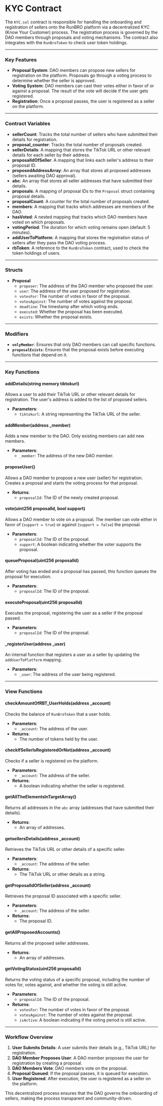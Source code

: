 # KYC Contract

The `KYC.sol` contract is responsible for handling the onboarding and registration of sellers onto the RunBRO platform via a decentralized KYC (Know Your Customer) process. The registration process is governed by the DAO members through proposals and voting mechanisms. The contract also integrates with the `RunBroToken` to check user token holdings.

---

### **Key Features**

- **Proposal System**: DAO members can propose new sellers for registration on the platform. Proposals go through a voting process to determine whether the seller is approved.
- **Voting System**: DAO members can cast their votes either in favor of or against a proposal. The result of the vote will decide if the user gets registered.
- **Registration**: Once a proposal passes, the user is registered as a seller on the platform.

---

### **Contract Variables**

- **sellerCount**: Tracks the total number of sellers who have submitted their details for registration.
- **proposal_counter**: Tracks the total number of proposals created.
- **sellerDetails**: A mapping that stores the TikTok URL or other relevant details for each seller by their address.
- **proposalIdOfSeller**: A mapping that links each seller's address to their proposal ID.
- **proposedAddressArray**: An array that stores all proposed addresses (sellers awaiting DAO approval).
- **abc**: An array that stores all seller addresses that have submitted their details.
- **proposals**: A mapping of proposal IDs to the `Proposal` struct containing proposal details.
- **proposalCount**: A counter for the total number of proposals created.
- **members**: A mapping that tracks which addresses are members of the DAO.
- **hasVoted**: A nested mapping that tracks which DAO members have voted on which proposals.
- **votingPeriod**: The duration for which voting remains open (default: 5 minutes).
- **addUserToPlatform**: A mapping that stores the registration status of sellers after they pass the DAO voting process.
- **rbToken**: A reference to the `RunBroToken` contract, used to check the token holdings of users.

---

### **Structs**

- **Proposal**
  - `proposer`: The address of the DAO member who proposed the user.
  - `user`: The address of the user proposed for registration.
  - `votesFor`: The number of votes in favor of the proposal.
  - `votesAgainst`: The number of votes against the proposal.
  - `deadline`: The timestamp after which voting ends.
  - `executed`: Whether the proposal has been executed.
  - `exists`: Whether the proposal exists.

---

### **Modifiers**

- **`onlyMember`**: Ensures that only DAO members can call specific functions.
- **`proposalExists`**: Ensures that the proposal exists before executing functions that depend on it.

---

### **Key Functions**

#### **addDetails(string memory tiktokurl)**
Allows a user to add their TikTok URL or other relevant details for registration. The user's address is added to the list of proposed sellers.

- **Parameters**: 
  - `tiktokurl`: A string representing the TikTok URL of the seller.

#### **addMember(address _member)**
Adds a new member to the DAO. Only existing members can add new members.

- **Parameters**: 
  - `_member`: The address of the new DAO member.

#### **proposeUser()**
Allows a DAO member to propose a new user (seller) for registration. Creates a proposal and starts the voting process for that proposal.

- **Returns**: 
  - `proposalId`: The ID of the newly created proposal.

#### **vote(uint256 proposalId, bool support)**
Allows a DAO member to vote on a proposal. The member can vote either in favor of (`support = true`) or against (`support = false`) the proposal.

- **Parameters**: 
  - `proposalId`: The ID of the proposal.
  - `support`: A boolean indicating whether the voter supports the proposal.

#### **queueProposal(uint256 proposalId)**
After voting has ended and a proposal has passed, this function queues the proposal for execution.

- **Parameters**: 
  - `proposalId`: The ID of the proposal.

#### **executeProposal(uint256 proposalId)**
Executes the proposal, registering the user as a seller if the proposal passed.

- **Parameters**: 
  - `proposalId`: The ID of the proposal.

#### **_registerUser(address _user)**
An internal function that registers a user as a seller by updating the `addUserToPlatform` mapping.

- **Parameters**: 
  - `_user`: The address of the user being registered.

---

### **View Functions**

#### **checkAmountOfRBT_UserHolds(address _account)**
Checks the balance of `RunBroToken` that a user holds.

- **Parameters**: 
  - `_account`: The address of the user.
- **Returns**: 
  - The number of tokens held by the user.

#### **checkIfSellerIsRegisteredOrNot(address _account)**
Checks if a seller is registered on the platform.

- **Parameters**: 
  - `_account`: The address of the seller.
- **Returns**: 
  - A boolean indicating whether the seller is registered.

#### **getAllTheElementsInTargetArray()**
Returns all addresses in the `abc` array (addresses that have submitted their details).

- **Returns**: 
  - An array of addresses.

#### **getsellersDetails(address _account)**
Retrieves the TikTok URL or other details of a specific seller.

- **Parameters**: 
  - `_account`: The address of the seller.
- **Returns**: 
  - The TikTok URL or other details as a string.

#### **getProposalIdOfSeller(address _account)**
Retrieves the proposal ID associated with a specific seller.

- **Parameters**: 
  - `_account`: The address of the seller.
- **Returns**: 
  - The proposal ID.

#### **getAllProposedAccounts()**
Returns all the proposed seller addresses.

- **Returns**: 
  - An array of addresses.

#### **getVotingStatus(uint256 proposalId)**
Returns the voting status of a specific proposal, including the number of votes for, votes against, and whether the voting is still active.

- **Parameters**: 
  - `proposalId`: The ID of the proposal.
- **Returns**: 
  - `votesFor`: The number of votes in favor of the proposal.
  - `votesAgainst`: The number of votes against the proposal.
  - `isActive`: A boolean indicating if the voting period is still active.

---

### **Workflow Overview**

1. **User Submits Details**: A user submits their details (e.g., TikTok URL) for registration.
2. **DAO Member Proposes User**: A DAO member proposes the user for registration by creating a proposal.
3. **DAO Members Vote**: DAO members vote on the proposal.
4. **Proposal Queued**: If the proposal passes, it is queued for execution.
5. **User Registered**: After execution, the user is registered as a seller on the platform.

This decentralized process ensures that the DAO governs the onboarding of sellers, making the process transparent and community-driven.